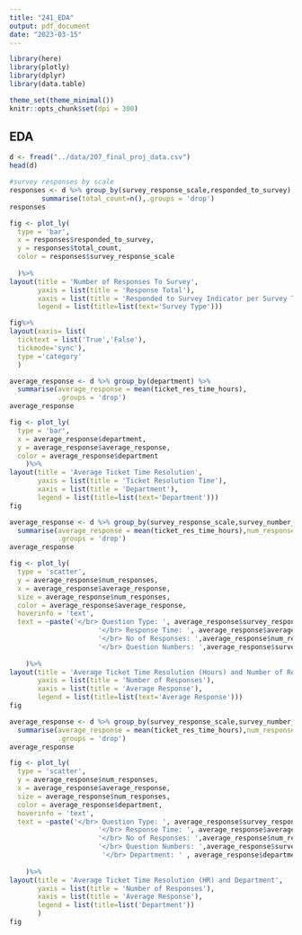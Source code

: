 ```yaml
---
title: "241_EDA"
output: pdf_document
date: "2023-03-15"
---
```


```r
library(here)
library(plotly)
library(dplyr)
library(data.table)

theme_set(theme_minimal())
knitr::opts_chunk$set(dpi = 300)

```

## EDA

```r
d <- fread("../data/207_final_proj_data.csv")
head(d)
```



```r
#survey responses by scale
responses <- d %>% group_by(survey_response_scale,responded_to_survey) %>% 
        summarise(total_count=n(),.groups = 'drop')
responses

```

```r
fig <- plot_ly(
  type = 'bar',
  x = responses$responded_to_survey,
  y = responses$total_count,
  color = responses$survey_response_scale
    
  )%>%
layout(title = 'Number of Responses To Survey',
       yaxis = list(title = 'Response Total'),
       xaxis = list(title = 'Responded to Survey Indicator per Survey Type'),
       legend = list(title=list(text='Survey Type')))

fig%>%
layout(xaxis= list(
  ticktext = list('True','False'),
  tickmode='sync'),
  type ='category'
  )
```






```r
average_response <- d %>% group_by(department) %>% 
  summarise(average_response = mean(ticket_res_time_hours),
            .groups = 'drop')
average_response
```



```r
fig <- plot_ly(
  type = 'bar',
  x = average_response$department,
  y = average_response$average_response,
  color = average_response$department
    )%>%
layout(title = 'Average Ticket Time Resolution',
       yaxis = list(title = 'Ticket Resolution Time'),
       xaxis = list(title = 'Department'),
       legend = list(title=list(text='Department')))
fig
```
```r
average_response <- d %>% group_by(survey_response_scale,survey_number_of_questions,responded_to_survey=TRUE) %>% 
  summarise(average_response = mean(ticket_res_time_hours),num_responses = n(),
            .groups = 'drop')
average_response
```

```r
fig <- plot_ly(
  type = 'scatter',
  y = average_response$num_responses,
  x = average_response$average_response,
  size = average_response$num_responses,
  color = average_response$average_response,
  hoverinfo = 'text',
  text = ~paste('</br> Question Type: ', average_response$survey_response_scale,
                      '</br> Response Time: ', average_response$average_response,
                      '</br> No of Responses: ',average_response$num_responses,
                      '</br> Question Numbers: ',average_response$survey_number_of_questions)
  
    )%>%
layout(title = 'Average Ticket Time Resolution (Hours) and Number of Responses',
       yaxis = list(title = 'Number of Responses'),
       xaxis = list(title = 'Average Response'),
       legend = list(title=list(text='Average Response')))
fig
```

```r
average_response <- d %>% group_by(survey_response_scale,survey_number_of_questions,responded_to_survey=TRUE,department) %>% 
  summarise(average_response = mean(ticket_res_time_hours),num_responses = n(),
            .groups = 'drop')
average_response
```

```r
fig <- plot_ly(
  type = 'scatter',
  y = average_response$num_responses,
  x = average_response$average_response,
  size = average_response$num_responses,
  color = average_response$department,
  hoverinfo = 'text',
  text = ~paste('</br> Question Type: ', average_response$survey_response_scale,
                      '</br> Response Time: ', average_response$average_response,
                      '</br> No of Responses: ',average_response$num_responses,
                      '</br> Question Numbers: ',average_response$survey_number_of_questions,
                       '</br> Department: ' , average_response$department)
  
    )%>%
layout(title = 'Average Ticket Time Resolution (HR) and Department',
       yaxis = list(title = 'Number of Responses'),
       xaxis = list(title = 'Average Response'),
       legend = list(title=list('Department'))
       )
fig
```






